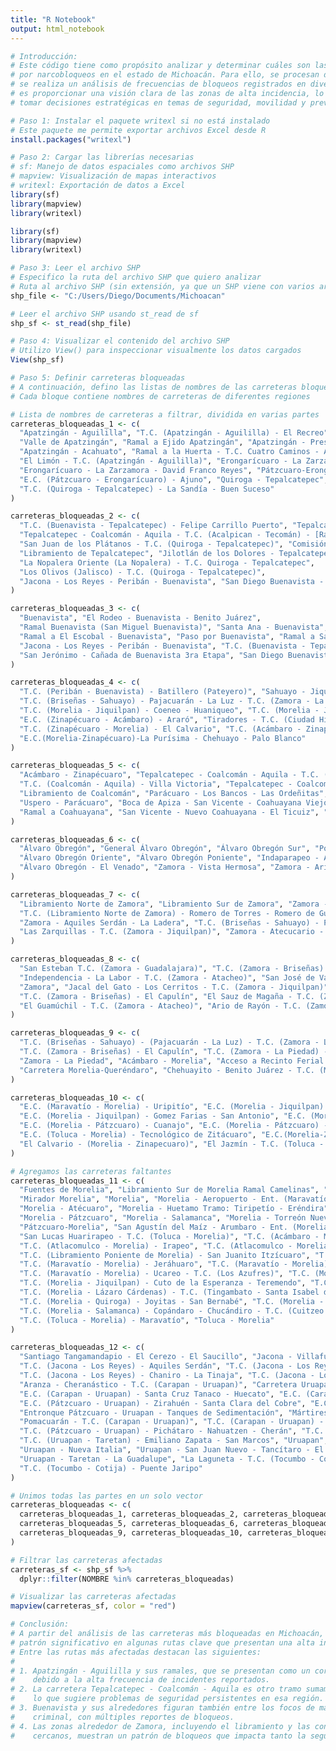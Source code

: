 ---
title: "R Notebook"
output: html_notebook
---
```{r}
# Introducción:
# Este código tiene como propósito analizar y determinar cuáles son las carreteras más bloqueadas 
# por narcobloqueos en el estado de Michoacán. Para ello, se procesan datos geoespaciales y 
# se realiza un análisis de frecuencias de bloqueos registrados en diversas rutas. El objetivo 
# es proporcionar una visión clara de las zonas de alta incidencia, lo que puede ser útil para 
# tomar decisiones estratégicas en temas de seguridad, movilidad y prevención.
```

```{r}
# Paso 1: Instalar el paquete writexl si no está instalado
# Este paquete me permite exportar archivos Excel desde R
install.packages("writexl")
```

```{r}
# Paso 2: Cargar las librerías necesarias
# sf: Manejo de datos espaciales como archivos SHP
# mapview: Visualización de mapas interactivos
# writexl: Exportación de datos a Excel
library(sf)
library(mapview)
library(writexl)

library(sf)
library(mapview)
library(writexl)
```

```{r}
# Paso 3: Leer el archivo SHP
# Especifico la ruta del archivo SHP que quiero analizar
# Ruta al archivo SHP (sin extensión, ya que un SHP viene con varios archivos .shp, .shx, .dbf, etc.)
shp_file <- "C:/Users/Diego/Documents/Michoacan"

# Leer el archivo SHP usando st_read de sf
shp_sf <- st_read(shp_file)

```

```{r}
# Paso 4: Visualizar el contenido del archivo SHP
# Utilizo View() para inspeccionar visualmente los datos cargados
View(shp_sf)
```



```{r}
# Paso 5: Definir carreteras bloqueadas
# A continuación, defino las listas de nombres de las carreteras bloqueadas
# Cada bloque contiene nombres de carreteras de diferentes regiones

# Lista de nombres de carreteras a filtrar, dividida en varias partes
carreteras_bloqueadas_1 <- c(
  "Apatzingán - Aguililla", "T.C. (Apatzingán - Aguililla) - El Recreo", "Apatzingán", 
  "Valle de Apatzingán", "Ramal a Ejido Apatzingán", "Apatzingán - Presa del Rosario", 
  "Apatzingán - Acahuato", "Ramal a la Huerta - T.C. Cuatro Caminos - Apatzingán", 
  "El Limón - T.C. (Apatzingán - Aguililla)", "Erongarícuaro - La Zarzamora - David Franco Reyes", 
  "Erongarícuaro - La Zarzamora - David Franco Reyes", "Pátzcuaro-Erongarícuaro-Chupícuaro", 
  "E.C. (Pátzcuaro - Erongarícuaro) - Ajuno", "Quiroga - Tepalcatepec", 
  "T.C. (Quiroga - Tepalcatepec) - La Sandía - Buen Suceso"
)

carreteras_bloqueadas_2 <- c(
  "T.C. (Buenavista - Tepalcatepec) - Felipe Carrillo Puerto", "Tepalcatepec - Coalcoman - Aquila", 
  "Tepalcatepec - Coalcomán - Aquila - T.C. (Acalpican - Tecomán) - [Ramal a Aquila]", 
  "San Juan de los Plátanos - T.C. (Quiroga - Tepalcatepec)", "Comisión Tepalcatepec", 
  "Libramiento de Tepalcatepec", "Jilotlán de los Dolores - Tepalcatepec", "Río Tepalcatepec", 
  "La Nopalera Oriente (La Nopalera) - T.C. Quiroga - Tepalcatepec", 
  "Los Olivos (Jalisco) - T.C. (Quiroga - Tepalcatepec)", 
  "Jacona - Los Reyes - Peribán - Buenavista", "San Diego Buenavista - Guadalupe Sur - La Palma"
)

carreteras_bloqueadas_3 <- c(
  "Buenavista", "El Rodeo - Buenavista - Benito Juárez", 
  "Ramal Buenavista (San Miguel Buenavista)", "Santa Ana - Buenavista", 
  "Ramal a El Escobal - Buenavista", "Paso por Buenavista", "Ramal a San Juan Buenavista", 
  "Jacona - Los Reyes - Peribán - Buenavista", "T.C. (Buenavista - Tepalcatepec) - Felipe Carrillo Puerto", 
  "San Jerónimo - Cañada de Buenavista 3ra Etapa", "San Diego Buenavista - Guadalupe Sur - La Palma"
)

carreteras_bloqueadas_4 <- c(
  "T.C. (Peribán - Buenavista) - Batillero (Pateyero)", "Sahuayo - Jiquilpan", 
  "T.C. (Briseñas - Sahuayo) - Pajacuarán - La Luz - T.C. (Zamora - La Barca)", 
  "T.C. (Morelia - Jiquilpan) - Coeneo - Huaniqueo", "T.C. (Morelia - Jiquilpan) - Coeneo - Huaniqueo", 
  "E.C. (Zinapécuaro - Acámbaro) - Araró", "Tiradores - T.C. (Ciudad Hidalgo - Zinapécuaro) Ramal a San Antonio Tiradores", 
  "T.C. (Zinapécuaro - Morelia) - El Calvario", "T.C. (Acámbaro - Zinapécuaro) - Simirao - Araró", 
  "E.C.(Morelia-Zinapécuaro)-La Purísima - Chehuayo - Palo Blanco"
)

carreteras_bloqueadas_5 <- c(
  "Acámbaro - Zinapécuaro", "Tepalcatepec - Coalcomán - Aquila - T.C. (Acalpican - Tecomán) - [Ramal a Aquila]", 
  "T.C. (Coalcomán - Aquila) - Villa Victoria", "Tepalcatepec - Coalcomán - Aquila - T.C. (Acalpican - Tecomán) - Gaza II - Entronque Aquila", 
  "Libramiento de Coalcomán", "Parácuaro - Los Bancos - Las Ordeñitas", "Parácuaro - Los Puertecitos", 
  "Uspero - Parácuaro", "Boca de Apiza - San Vicente - Coahuayana Viejo - Palos Marias", 
  "Ramal a Coahuayana", "San Vicente - Nuevo Coahuayana - El Ticuiz", "Zapotán - Nuevo Coahuayana"
)

carreteras_bloqueadas_6 <- c(
  "Álvaro Obregón", "General Álvaro Obregón", "Álvaro Obregón Sur", "Portal Álvaro Obregón", 
  "Álvaro Obregón Oriente", "Álvaro Obregón Poniente", "Indaparapeo - Álvaro Obregón", 
  "Álvaro Obregón - El Venado", "Zamora - Vista Hermosa", "Zamora - Ario de Rayón - El Llano - Chavinda - E.C. (Zamora - Jiquilpan)"
)

carreteras_bloqueadas_7 <- c(
  "Libramiento Norte de Zamora", "Libramiento Sur de Zamora", "Zamora - Atecucario - El Sáuz de Abajo", 
  "T.C. (Libramiento Norte de Zamora) - Romero de Torres - Romero de Guzmán", "Zamora - Briseñas", 
  "Zamora - Aquiles Serdán - La Ladera", "T.C. (Briseñas - Sahuayo) - Pajacuarán - La Luz - T.C. (Zamora - La Barca)", 
  "Las Zarquillas - T.C. (Zamora - Jiquilpan)", "Zamora - Atecucario - El Sáuz de Abajo"
)

carreteras_bloqueadas_8 <- c(
  "San Esteban T.C. (Zamora - Guadalajara)", "T.C. (Zamora - Briseñas) - Camucuato", 
  "Independencia - La Labor - T.C. (Zamora - Atacheo)", "San José de Vargas - T.C. (Zamora - La Piedad)", 
  "Zamora", "Jacal del Gato - Los Cerritos - T.C. (Zamora - Jiquilpan)", 
  "T.C. (Zamora - Briseñas) - El Capulín", "El Sauz de Magaña - T.C. (Zamora - Atacheo)", 
  "El Guamúchil - T.C. (Zamora - Atacheo)", "Ario de Rayón - T.C. (Zamora - Briseñas)", "Riveras de Zamora"
)

carreteras_bloqueadas_9 <- c(
  "T.C. (Briseñas - Sahuayo) - (Pajacuarán - La Luz) - T.C. (Zamora - La Barca)", 
  "T.C. (Zamora - Briseñas) - El Capulín", "T.C. (Zamora - La Piedad) - Los Guajes", 
  "Zamora - La Piedad", "Acámbaro - Morelia", "Acceso a Recinto Ferial de Morelia", "Atlacomulco - Morelia", 
  "Carretera Morelia-Queréndaro", "Chehuayito - Benito Juárez - T.C. (Morelia - Salamanca)"
)

carreteras_bloqueadas_10 <- c(
  "E.C. (Maravatío - Morelia) - Uripitío", "E.C. (Morelia - Jiquilpan) - Francisco J. Mujica", 
  "E.C. (Morelia - Jiquilpan) - Gomez Farias - San Antonio", "E.C. (Morelia - Jiquilpan) - Paso por Capula", 
  "E.C. (Morelia - Pátzcuaro) - Cuanajo", "E.C. (Morelia - Pátzcuaro) - Ojo de Agua de Pastores", 
  "E.C. (Toluca - Morelia) - Tecnológico de Zitácuaro", "E.C.(Morelia-Zinapécuaro)-La Purísima - Chehuayo - Palo Blanco",
  "El Calvario - (Morelia - Zinapecuaro)", "El Jazmín - T.C. (Toluca - Morelia)", "El Vaquerito - T.C. (Morelia - Mil Cumbres)"
)

# Agregamos las carreteras faltantes
carreteras_bloqueadas_11 <- c(
  "Fuentes de Morelia", "Libramiento Sur de Morelia Ramal Camelinas", "Manantiales de Morelia",
  "Mirador Morelia", "Morelia", "Morelia - Aeropuerto - Ent. (Maravatío - Zapotlanejo)",
  "Morelia - Atécuaro", "Morelia - Huetamo Tramo: Tiripetío - Eréndira", "Morelia - Jiquilpan",
  "Morelia - Pátzcuaro", "Morelia - Salamanca", "Morelia - Torreón Nuevo - Chiquimitío",
  "Pátzcuaro-Morelia", "San Agustín del Maíz - Arumbaro - Ent. (Morelia - Salamanca)",
  "San Lucas Huarirapeo - T.C. (Toluca - Morelia)", "T.C. (Acámbaro - Morelia) - Estación Queréndaro",
  "T.C. (Atlacomulco - Morelia) - Irapeo", "T.C. (Atlacomulco - Morelia) - San Juan Tlalpujahuilla",
  "T.C. (Libramiento Poniente de Morelia) - San Juanito Itzícuaro", "T.C. (Maravatío - Morelia) - Heriberto Jara",
  "T.C. (Maravatío - Morelia) - Jeráhuaro", "T.C. (Maravatío - Morelia) - Santiago Puriatzícuaro",
  "T.C. (Maravatío - Morelia) - Ucareo - T.C. (Los Azufres)", "T.C. (Morelia - Jiquilpan) - Cointzio - La Huerta",
  "T.C. (Morelia - Jiquilpan) - Cuto de la Esperanza - Teremendo", "T.C. (Morelia - Jiquilpan) - Tacícuaro",
  "T.C. (Morelia - Lázaro Cárdenas) - T.C. (Tingambato - Santa Isabel de Ajuno)", "T.C. (Morelia - Pátzcuaro) - El Reparo",
  "T.C. (Morelia - Quiroga) - Joyitas - San Bernabé", "T.C. (Morelia - Salamanca) - Copándaro",
  "T.C. (Morelia - Salamanca) - Copándaro - Chucándiro - T.C. (Cuitzeo - Zináparo)", "T.C. (Morelia Lázaro Cárdenas) - El Tarascón",
  "T.C. (Toluca - Morelia) - Maravatío", "Toluca - Morelia"
)

carreteras_bloqueadas_12 <- c(
  "Santiago Tangamandapio - El Cerezo - El Saucillo", "Jacona - Villafuerte",
  "T.C. (Jacona - Los Reyes) - Aquiles Serdán", "T.C. (Jacona - Los Reyes) - Atapan",
  "T.C. (Jacona - Los Reyes) - Chaniro - La Tinaja", "T.C. (Jacona - Los Reyes) - Tocumbo - Cotija - Puente Jaripo",
  "Aranza - Cheranástico - T.C. (Carapan - Uruapan)", "Carretera Uruapan-Pátzcuaro",
  "E.C. (Carapan - Uruapan) - Santa Cruz Tanaco - Huecato", "E.C. (Carapan-Uruapan)-Quinceo",
  "E.C. (Pátzcuaro - Uruapan) - Zirahuén - Santa Clara del Cobre", "E.C.(Pátzcuaro-Uruapan)-Pichátaro-Nahuatzen-Cherán",
  "Entronque Pátzcuaro - Uruapan - Tanques de Sedimentación", "Mártires de Uruapan", "Pátzcuaro - Uruapan",
  "Pomacuarán - T.C. (Carapan - Uruapan)", "T.C. (Carapan - Uruapan) - Quinceo - Arantepacua",
  "T.C. (Pátzcuaro - Uruapan) - Pichátaro - Nahuatzen - Cherán", "T.C. (Pátzcuaro - Uruapan) - San Ángel Zurumucapio - Ziracuaretiro",
  "T.C. (Uruapan - Taretan) - Emiliano Zapata - San Marcos", "Uruapan",
  "Uruapan - Nueva Italia", "Uruapan - San Juan Nuevo - Tancítaro - El Copetiro",
  "Uruapan - Taretan - La Guadalupe", "La Laguneta - T.C. (Tocumbo - Cotija)",
  "T.C. (Tocumbo - Cotija) - Puente Jaripo"
)

# Unimos todas las partes en un solo vector
carreteras_bloqueadas <- c(
  carreteras_bloqueadas_1, carreteras_bloqueadas_2, carreteras_bloqueadas_3, carreteras_bloqueadas_4,
  carreteras_bloqueadas_5, carreteras_bloqueadas_6, carreteras_bloqueadas_7, carreteras_bloqueadas_8,
  carreteras_bloqueadas_9, carreteras_bloqueadas_10, carreteras_bloqueadas_11, carreteras_bloqueadas_12
)

# Filtrar las carreteras afectadas
carreteras_sf <- shp_sf %>%
  dplyr::filter(NOMBRE %in% carreteras_bloqueadas)

# Visualizar las carreteras afectadas
mapview(carreteras_sf, color = "red")
```

```{r}
# Conclusión:
# A partir del análisis de las carreteras más bloqueadas en Michoacán, se ha identificado un 
# patrón significativo en algunas rutas clave que presentan una alta incidencia de narcobloqueos. 
# Entre las rutas más afectadas destacan las siguientes:
# 
# 1. Apatzingán - Aguililla y sus ramales, que se presentan como un corredor crítico 
#    debido a la alta frecuencia de incidentes reportados.
# 2. La carretera Tepalcatepec - Coalcomán - Aquila es otro tramo sumamente afectado, 
#    lo que sugiere problemas de seguridad persistentes en esa región.
# 3. Buenavista y sus alrededores figuran también entre los focos de mayor actividad 
#    criminal, con múltiples reportes de bloqueos.
# 4. Las zonas alrededor de Zamora, incluyendo el libramiento y las conexiones a municipios 
#    cercanos, muestran un patrón de bloqueos que impacta tanto la seguridad como la movilidad.
```




